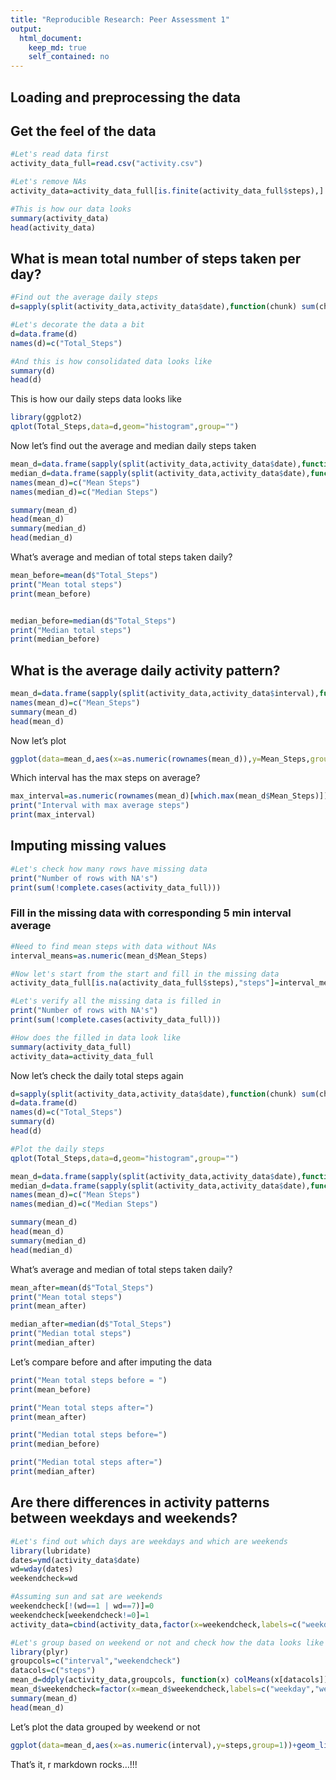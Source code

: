 ```yaml
---
title: "Reproducible Research: Peer Assessment 1"
output: 
  html_document:
    keep_md: true
    self_contained: no
---
```



## Loading and preprocessing the data
## Get the feel of the data

```r
#Let's read data first
activity_data_full=read.csv("activity.csv")

#Let's remove NAs
activity_data=activity_data_full[is.finite(activity_data_full$steps),]

#This is how our data looks
summary(activity_data)
head(activity_data)

```

## What is mean total number of steps taken per day?
```r
#Find out the average daily steps
d=sapply(split(activity_data,activity_data$date),function(chunk) sum(chunk$steps,na.rm = T))

#Let's decorate the data a bit
d=data.frame(d)
names(d)=c("Total_Steps")

#And this is how consolidated data looks like
summary(d)
head(d)
```
This is how our daily steps data looks like
```r
library(ggplot2)
qplot(Total_Steps,data=d,geom="histogram",group="")
```

Now let's find out the average and median daily steps taken
```r
mean_d=data.frame(sapply(split(activity_data,activity_data$date),function(chunk) mean(chunk$steps,na.rm = T)))
median_d=data.frame(sapply(split(activity_data,activity_data$date),function(chunk) median(chunk$steps,na.rm = T)))
names(mean_d)=c("Mean Steps")
names(median_d)=c("Median Steps")

summary(mean_d)
head(mean_d)
summary(median_d)
head(median_d)
```

What's average and median of total steps taken daily?
```r

mean_before=mean(d$"Total_Steps")
print("Mean total steps")
print(mean_before)


median_before=median(d$"Total_Steps")
print("Median total steps")
print(median_before)
```

## What is the average daily activity pattern?
```r
mean_d=data.frame(sapply(split(activity_data,activity_data$interval),function(chunk) mean(chunk$steps,na.rm = T)))
names(mean_d)=c("Mean_Steps")
summary(mean_d)
head(mean_d)
```

Now let's plot
```r
ggplot(data=mean_d,aes(x=as.numeric(rownames(mean_d)),y=Mean_Steps,group=1))+geom_line() + labs(x="Time Interval", y="Mean Steps")

```

Which interval has the max steps on average?
```r
max_interval=as.numeric(rownames(mean_d)[which.max(mean_d$Mean_Steps)])
print("Interval with max average steps")
print(max_interval)

```

## Imputing missing values
```r

#Let's check how many rows have missing data
print("Number of rows with NA's")
print(sum(!complete.cases(activity_data_full)))
```

### Fill in the missing data with corresponding 5 min interval average
```r
#Need to find mean steps with data without NAs
interval_means=as.numeric(mean_d$Mean_Steps)

#Now let's start from the start and fill in the missing data
activity_data_full[is.na(activity_data_full$steps),"steps"]=interval_means[as.factor(activity_data_full[is.na(activity_data_full$steps),"interval"])]

#Let's verify all the missing data is filled in
print("Number of rows with NA's")
print(sum(!complete.cases(activity_data_full)))

#How does the filled in data look like
summary(activity_data_full)
activity_data=activity_data_full
```
Now let's check the daily total steps again
```r

d=sapply(split(activity_data,activity_data$date),function(chunk) sum(chunk$steps,na.rm = T))
d=data.frame(d)
names(d)=c("Total_Steps")
summary(d)
head(d)

#Plot the daily steps
qplot(Total_Steps,data=d,geom="histogram",group="")

mean_d=data.frame(sapply(split(activity_data,activity_data$date),function(chunk) mean(chunk$steps,na.rm = T)))
median_d=data.frame(sapply(split(activity_data,activity_data$date),function(chunk) median(chunk$steps,na.rm = T)))
names(mean_d)=c("Mean Steps")
names(median_d)=c("Median Steps")

summary(mean_d)
head(mean_d)
summary(median_d)
head(median_d)

```


What's average and median of total steps taken daily?
```r
mean_after=mean(d$"Total_Steps")
print("Mean total steps")
print(mean_after)

median_after=median(d$"Total_Steps")
print("Median total steps")
print(median_after)
```

Let's compare before and after imputing the data
```r

print("Mean total steps before = ")
print(mean_before)

print("Mean total steps after=")
print(mean_after)

print("Median total steps before=")
print(median_before)

print("Median total steps after=")
print(median_after)

```

## Are there differences in activity patterns between weekdays and weekends?
```r

#Let's find out which days are weekdays and which are weekends
library(lubridate)
dates=ymd(activity_data$date)
wd=wday(dates)
weekendcheck=wd

#Assuming sun and sat are weekends
weekendcheck[!(wd==1 | wd==7)]=0
weekendcheck[weekendcheck!=0]=1
activity_data=cbind(activity_data,factor(x=weekendcheck,labels=c("weekday","weekend")))

#Let's group based on weekend or not and check how the data looks like
library(plyr)
groupcols=c("interval","weekendcheck")
datacols=c("steps")
mean_d=ddply(activity_data,groupcols, function(x) colMeans(x[datacols]))
mean_d$weekendcheck=factor(x=mean_d$weekendcheck,labels=c("weekday","weekend"))
summary(mean_d)
head(mean_d)
```
Let's plot the data grouped by weekend or not
```r
ggplot(data=mean_d,aes(x=as.numeric(interval),y=steps,group=1))+geom_line()+facet_grid(weekendcheck~.) + labs(x="Interval",y="No of Steps")

```

That's it, r markdown rocks...!!!